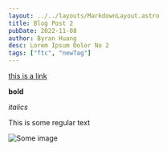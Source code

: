 ```yaml
---
layout: ../../layouts/MarkdownLayout.astro
title: Blog Post 2
pubDate: 2022-11-08
author: Byran Huang
desc: Lorem Ipsum Dolor No 2
tags: ["ftc", "newTag"]
---
```


[this is a link](https://www.byran.tech)

**bold**

_italics_

This is some regular text

![Some image](https://images.unsplash.com/photo-1532186773960-85649e5cb70b)

